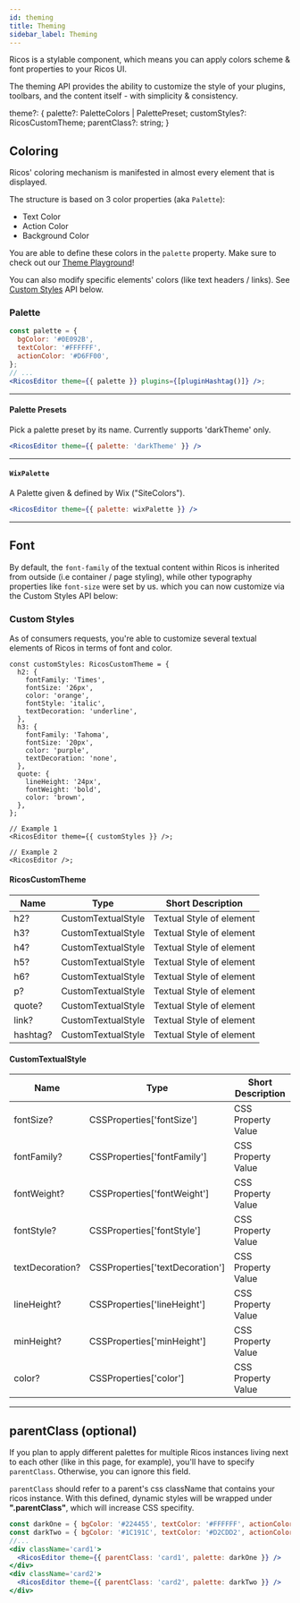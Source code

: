 ```yaml
---
id: theming
title: Theming
sidebar_label: Theming
---
```



Ricos is a stylable component, which means you can apply colors scheme & font properties to your Ricos UI.

The theming API provides the ability to customize the style of your plugins, toolbars, and the content itself - with simplicity & consistency.

theme?: {
  palette?: PaletteColors | PalettePreset;
  customStyles?: RicosCustomTheme;
  parentClass?: string;
}

## Coloring

Ricos' coloring mechanism is manifested in almost every element that is displayed.

The structure is based on 3 color properties (aka `Palette`):

- Text Color
- Action Color
- Background Color

You are able to define these colors in the `palette` property. Make sure to check out our [Theme Playground](http://rich-content-storybook-master.surge.sh/?path=/story/ricos--ricos-theme)!

You can also modify specific elements' colors (like text headers / links). See [Custom Styles](./Theming#custom-styles) API below.

### Palette

```jsx
const palette = {
  bgColor: '#0E092B',
  textColor: '#FFFFFF',
  actionColor: '#D6FF00',
};
// ...
<RicosEditor theme={{ palette }} plugins={[pluginHashtag()]} />;
```

<div className="card" style={{ backgroundColor: '#0E092B' }}>
  <RicosEditorWithMobile
    content={createContent('This is a #hashtag, see it has a unique color.')}
    placeholder={'Type here!'}
    theme={{
      palette: { bgColor: '#0E092B', textColor: '#FFFFFF', actionColor: '#D6FF00' },
      parentClass: 'card',
    }}
    plugins={[pluginHashtag()]}
  />
</div>

----

#### Palette Presets

Pick a palette preset by its name. Currently supports 'darkTheme' only.

```jsx
<RicosEditor theme={{ palette: 'darkTheme' }} />
```
----

#### `WixPalette`

A Palette given & defined by Wix ("SiteColors").

```jsx
<RicosEditor theme={{ palette: wixPalette }} />
```

---

## Font

By default, the `font-family` of the textual content within Ricos is inherited from outside (i.e container / page styling), while other typography properties like `font-size` were set by us.
which you can now customize via the Custom Styles API below:

### Custom Styles

As of consumers requests, you're able to customize several textual elements of Ricos in terms of font and color.

```tsx
const customStyles: RicosCustomTheme = {
  h2: {
    fontFamily: 'Times',
    fontSize: '26px',
    color: 'orange',
    fontStyle: 'italic',
    textDecoration: 'underline',
  },
  h3: {
    fontFamily: 'Tahoma',
    fontSize: '20px',
    color: 'purple',
    textDecoration: 'none',
  },
  quote: {
    lineHeight: '24px',
    fontWeight: 'bold',
    color: 'brown',
  },
};

// Example 1
<RicosEditor theme={{ customStyles }} />;

// Example 2
<RicosEditor />;
```

<div className="card card3" style={{ backgroundColor: '#0E092B' }}>
  <RicosEditorWithMobile
    content={customTypography}
    placeholder={'Type here!'}
    theme={{
      parentClass: 'card3', 
      customStyles: {
      h2: {
        fontFamily: 'Times',
        fontSize: '26px',
        color: 'orange',
        fontStyle: 'italic',
        textDecoration: 'underline',
      },
      h3: {
        fontFamily: 'Tahoma',
        fontSize: '20px',
        color: 'purple',
        textDecoration: 'none',
      },
      quote: {
        lineHeight: '24px',
        fontWeight: 'bold',
        color: 'brown',
      },
    }}}
  />
</div>
<div className="card card4" style={{ backgroundColor: '#0E092B' }}>
  <RicosEditorWithMobile
    content={customTypography}
    placeholder={'Type here!'}
    theme={{ parentClass: 'card4' }}
  />
</div>

#### RicosCustomTheme

| Name     | Type               | Short Description        |
| -------- | ------------------ | ------------------------ |
| h2?      | CustomTextualStyle | Textual Style of element |
| h3?      | CustomTextualStyle | Textual Style of element |
| h4?      | CustomTextualStyle | Textual Style of element |
| h5?      | CustomTextualStyle | Textual Style of element |
| h6?      | CustomTextualStyle | Textual Style of element |
| p?       | CustomTextualStyle | Textual Style of element |
| quote?   | CustomTextualStyle | Textual Style of element |
| link?    | CustomTextualStyle | Textual Style of element |
| hashtag? | CustomTextualStyle | Textual Style of element |

#### CustomTextualStyle

| Name            | Type                            | Short Description  |
| --------------- | ------------------------------- | ------------------ |
| fontSize?       | CSSProperties['fontSize']       | CSS Property Value |
| fontFamily?     | CSSProperties['fontFamily']     | CSS Property Value |
| fontWeight?     | CSSProperties['fontWeight']     | CSS Property Value |
| fontStyle?      | CSSProperties['fontStyle']      | CSS Property Value |
| textDecoration? | CSSProperties['textDecoration'] | CSS Property Value |
| lineHeight?     | CSSProperties['lineHeight']     | CSS Property Value |
| minHeight?      | CSSProperties['minHeight']      | CSS Property Value |
| color?          | CSSProperties['color']          | CSS Property Value |

----

## parentClass (optional)

If you plan to apply different palettes for multiple Ricos instances living next to each other (like in this page, for example), you'll have to specify `parentClass`.
Otherwise, you can ignore this field.

`parentClass` should refer to a parent's css className that contains your ricos instance.
With this defined, dynamic styles will be wrapped under **".parentClass"**, which will increase CSS specifity.

```jsx
const darkOne = { bgColor: '#224455', textColor: '#FFFFFF', actionColor: '#FF66F5' };
const darkTwo = { bgColor: '#1C191C', textColor: '#D2CDD2', actionColor: '#FE6148' };
//...
<div className='card1'>
  <RicosEditor theme={{ parentClass: 'card1', palette: darkOne }} />
</div>
<div className='card2'>
  <RicosEditor theme={{ parentClass: 'card2', palette: darkTwo }} />
</div>
```

<div className="card card1" style={{ backgroundColor: '#224455' }}>
  <RicosEditorWithMobile
    content={createContent('this is #palette example 1')}
    placeholder={'Type here!'}
    theme={{
      palette: { bgColor: '#224455', textColor: '#FFFFFF', actionColor: '#FF66F5' },
      parentClass: 'card1',
    }}
    plugins={[pluginHashtag()]}
  />
</div>

<div className="card card2" style={{ backgroundColor: '#1C191C' }}>
  <RicosEditorWithMobile
    content={createContent('this is #palette example 2')}
    placeholder={'Type here!'}
    theme={{
      palette: { bgColor: '#1C191C', textColor: '#D2CDD2', actionColor: '#FE6148' },
      parentClass: 'card2',
    }}
    plugins={[pluginHashtag()]}
  />
</div>
